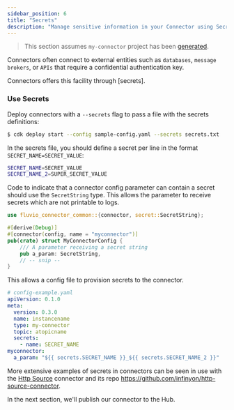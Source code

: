 ```yaml
---
sidebar_position: 6
title: "Secrets"
description: "Manage sensitive information in your Connector using Secrets."
---
```


> This section assumes `my-connector` project has been [generated](./generate).

Connectors often connect to external entities such as `databases`, `message brokers`, or `APIs` that require a confidential authentication key.

Connectors offers this facility through [secrets].

### Use Secrets

Deploy connectors with a `--secrets` flag to pass a file with the secrets definitions:


```bash copy="fl"
$ cdk deploy start --config sample-config.yaml --secrets secrets.txt
```

In the secrets file, you should define a secret per line in the format `SECRET_NAME=SECRET_VALUE`:


```bash
SECRET_NAME=SECRET_VALUE
SECRET_NAME_2=SUPER_SECRET_VALUE
```

Code to indicate that a connector config parameter can contain a secret should use the `SecretString` type. This allows the parameter to receive secrets which are not printable to logs.

```rust
use fluvio_connector_common::{connector, secret::SecretString};

#[derive(Debug)]
#[connector(config, name = "myconnector")]
pub(crate) struct MyConnectorConfig {
    /// A parameter receiving a secret string
    pub a_param: SecretString,
    // -- snip --
}
```

This allows a config file to provision secrets to the connector.
```yaml
# config-example.yaml
apiVersion: 0.1.0
meta:
  version: 0.3.0
  name: instancename
  type: my-connector
  topic: atopicname
  secrets:
    - name: SECRET_NAME
myconnector:
  a_param: "${{ secrets.SECRET_NAME }}_${{ secrets.SECRET_NAME_2 }}"

```

More extensive examples of secrets in connectors can be seen in use with the [Http Source] connector and its repo https://github.com/infinyon/http-source-connector.

In the next section, we'll publish our connector to the Hub.

[Http Source]:hub/connectors/inbound/http.mdx
[CDK Source code]: https://github.com/infinyon/fluvio/tree/master/crates/cdk
